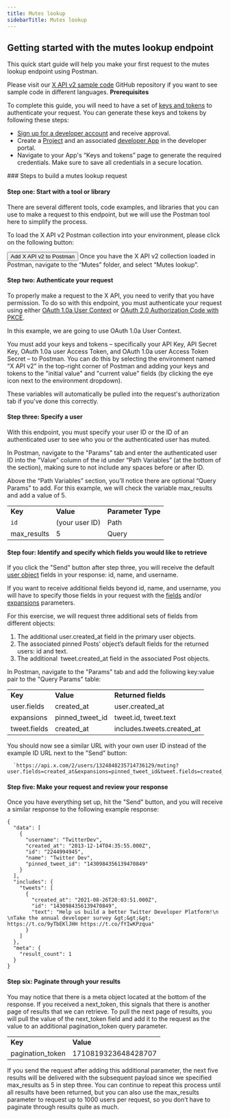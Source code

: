 ---
title: Mutes lookup
sidebarTitle: Mutes lookup
---


## Getting started with the mutes lookup endpoint

This quick start guide will help you make your first request to the mutes lookup endpoint using Postman.

Please visit our [X API v2 sample code](https://github.com/xdevplatform/Twitter-API-v2-sample-code) GitHub repository if you want to see sample code in different languages.
<Note>
**Prerequisites**

To complete this guide, you will need to have a set of [keys and tokens](/resources/fundamentals/authentication) to authenticate your request. You can generate these keys and tokens by following these steps:

* [Sign up for a developer account](https://developer.x.com/en/apply-for-access) and receive approval.
* Create a [Project](/resources/fundamentals/projects) and an associated [developer App](/resources/fundamentals/developer-apps) in the developer portal.
* Navigate to your App's “Keys and tokens” page to generate the required credentials. Make sure to save all credentials in a secure location.
</Note>
### Steps to build a mutes lookup request

#### Step one: Start with a tool or library

There are several different tools, code examples, and libraries that you can use to make a request to this endpoint, but we will use the Postman tool here to simplify the process.

To load the X API v2 Postman collection into your environment, please click on the following button:

<Button href="https://app.getpostman.com/run-collection/9956214-784efcda-ed4c-4491-a4c0-a26470a67400">
  Add X API v2 to Postman
</Button>
Once you have the X API v2 collection loaded in Postman, navigate to the “Mutes” folder, and select “Mutes lookup”.
 

#### Step two: Authenticate your request

To properly make a request to the X API, you need to verify that you have permission. To do so with this endpoint, you must authenticate your request using either [OAuth 1.0a User Context](/resources/fundamentals/authentication) or [OAuth 2.0 Authorization Code with PKCE](resources/fundamentals/authentication#oauth-2-0-authorization-code-flow-with-pkce-2).

In this example, we are going to use OAuth 1.0a User Context.

You must add your keys and tokens – specifically your API Key, API Secret Key, OAuth 1.0a user Access Token, and OAuth 1.0a user Access Token Secret – to Postman. You can do this by selecting the environment named “X API v2” in the top-right corner of Postman and adding your keys and tokens to the "initial value" and "current value" fields (by clicking the eye icon next to the environment dropdown).

These variables will automatically be pulled into the request's authorization tab if you've done this correctly.
 

#### Step three: Specify a user

With this endpoint, you must specify your user ID or the ID of an authenticated user to see who you or the authenticated user has muted.


In Postman, navigate to the "Params" tab and enter the authenticated user ID into the "Value" column of the id under “Path Variables” (at the bottom of the section), making sure to not include any spaces before or after ID.

Above the “Path Variables” section, you’ll notice there are optional “Query Params” to add. For this example, we will check the variable max_results and add a value of 5.

|     |     |     |
| :--- | :--- | :--- |
| **Key** | **Value** | **Parameter Type** |
| `id` | (your user ID) | Path |
| max_results | 5   | Query |

#### Step four: Identify and specify which fields you would like to retrieve

If you click the "Send" button after step three, you will receive the default [user object](/x-api/fundamentals/data-dictionary#user) fields in your response: id, name, and username.

If you want to receive additional fields beyond id, name, and username, you will have to specify those fields in your request with the [fields](/x-api/fundamentals/fields) and/or [expansions](/x-api/fundamentals/expansions) parameters.

For this exercise, we will request three additional sets of fields from different objects:

1.  The additional user.created_at field in the primary user objects.
2.  The associated pinned Posts’ object’s default fields for the returned users: id and text.
3.  The additional  tweet.created_at field in the associated Post objects.

In Postman, navigate to the "Params" tab and add the following key:value pair to the "Query Params" table:

|     |     |     |
| :--- | :--- | :--- |
| **Key** | **Value** | **Returned fields** |
| user.fields | created_at | user.created_at |
| expansions | pinned\_tweet\_id | tweet.id, tweet.text |
| tweet.fields | created_at | includes.tweets.created_at |

You should now see a similar URL with your own user ID instead of the example ID URL next to the "Send" button:

      `https://api.x.com/2/users/1324848235714736129/muting?user.fields=created_at&expansions=pinned_tweet_id&tweet.fields=created_at&max_results=5`


#### Step five: Make your request and review your response

Once you have everything set up, hit the "Send" button, and you will receive a similar response to the following example response:

```
{
  "data": [
    {
      "username": "TwitterDev",
      "created_at": "2013-12-14T04:35:55.000Z",
      "id": "2244994945",
      "name": "Twitter Dev",
      "pinned_tweet_id": "1430984356139470849"
    }
  ],
  "includes": {
    "tweets": [
      {
        "created_at": "2021-08-26T20:03:51.000Z",
        "id": "1430984356139470849",
        "text": "Help us build a better Twitter Developer Platform!\n \nTake the annual developer survey &gt;&gt;&gt; https://t.co/9yTbEKlJHH https://t.co/fYIwKPzqua"
      }
    ]
  },
  "meta": {
    "result_count": 1
  }
}
```

#### Step six: Paginate through your results

You may notice that there is a meta object located at the bottom of the response. If you received a next_token, this signals that there is another page of results that we can retrieve. To pull the next page of results, you will pull the value of the next_token field and add it to the request as the value to an additional pagination_token query parameter.
 

|     |     |
| :--- | :--- |
| **Key** | **Value** |
| pagination_token | 1710819323648428707 |

If you send the request after adding this additional parameter, the next five results will be delivered with the subsequent payload since we specified max_results as 5 in step three. You can continue to repeat this process until all results have been returned, but you can also use the max_results parameter to request up to 1000 users per request, so you don’t have to paginate through results quite as much.
